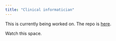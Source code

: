 ```yaml
---
title: "Clinical informatician"
---
```


This is currently being worked on. The repo is [here](https://github.com/letsdodigital/clinical-informatics-a-comprehensive-guide/tree/main/chapters).

Watch this space.
